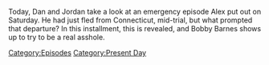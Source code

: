 {{DEFAULTSORT:
    #_EPISODE_0729:September 24, 2022
}}{{Episode
    | title           = September 24, 2022
    | caption         = Listen to this episode on [https://knowledgefight.libsyn.com/729-september-24-2022 Libsyn] [https://open.spotify.com/episode/4HIGvasDTMTUki0UHHE3Sk Spotify], Read the [[Transcript/729: September 24, 2022|Unofficial Transcript]]
    | episodeNumber   = 729
    | length          = 01:29:04
    | airDate         = September 26, 2022
    | coverageDate    = September 24, 2022
    | episodeType     = [[:Category:Present Day|Present Day]]
    | appearance      = [[Robert Barnes]], [[Elizabeth Williamson]], [[Norm Pattis]]
    | previousEpisode = [[728: Elizabeth Williamson Returns Once More]]
    | nextEpisode     = [[730: August 12, 2003]]
}}

{{Stub}}

Today, Dan and Jordan take a look at an emergency episode Alex put out on Saturday.  He had just fled from Connecticut, mid-trial, but what prompted that departure?  In this installment, this is revealed, and Bobby Barnes shows up to try to be a real asshole.

[[Category:Episodes]]
[[Category:Present Day]]
